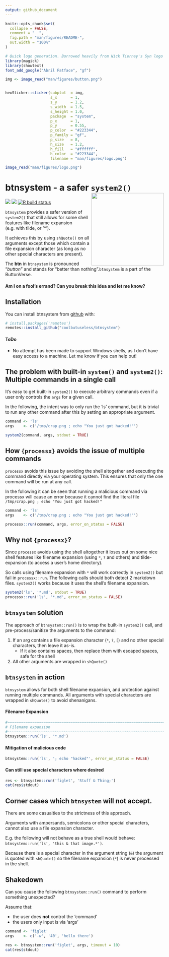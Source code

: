 ```yaml
---
output: github_document
---
```


<!-- README.md is generated from README.Rmd. Please edit that file -->

```r
knitr::opts_chunk$set(
  collapse = FALSE,
  comment = "  ",
  fig.path = "man/figures/README-",
  out.width = "100%"
)
```


```r
# Quick logo generation. Borrowed heavily from Nick Tierney's Syn logo process
library(magick)
library(showtext)
font_add_google("Abril Fatface", "gf")
```


```r
img <- image_read("man/figures/button.png")


hexSticker::sticker(subplot  = img,
                    s_x      = 1,
                    s_y      = 1.2,
                    s_width  = 1.5,
                    s_height = 1.0,
                    package  = "system",
                    p_x      = 1,
                    p_y      = 0.55,
                    p_color  = "#223344",
                    p_family = "gf",
                    p_size   = 8,
                    h_size   = 1.2,
                    h_fill   = "#ffffff",
                    h_color  = "#223344",
                    filename = "man/figures/logo.png")

image_read("man/figures/logo.png")
```




# btnsystem - a safer `system2()`  <img src="man/figures/logo.png" align="right" height=230/>

<!-- badges: start -->
![](http://img.shields.io/badge/cool-useless-green.svg)
![](http://img.shields.io/badge/button-verse-blue.svg)
[![R build status](https://github.com/coolbutuseless/btnsystem/workflows/R-CMD-check/badge.svg)](https://github.com/coolbutuseless/btnsystem/actions)
<!-- badges: end -->


`btnsystem` provides a safer version of `system2()` that 
still allows for some shell features like filename expansion (e.g. with tilde, or '*').

It achieves this by using `shQuote()` on all arguments except those which contain 
a file expansion character (as long as no other special characters are present).

The **btn** in `btnsystem` is pronounced "*button*" and stands for "better than 
nothing".`btnsystem` is a part of the ButtonVerse.

#### Am I on a fool's errand?  Can you break this idea and let me know?

Installation
------------------------------------------------------------------------------

You can install btnsystem from [github](https://github.com/coolbutuseless/btnsystem) with:

``` r
# install.packages('remotes')
remotes::install_github("coolbutuseless/btnsystem")
```

#### ToDo 

* No attempt has been made to support Windows shells, as I don't have easy 
  access to a machine. Let me know if you can help out!



The problem with built-in `system()` and `system2()`: Multiple commands in a single call
------------------------------------------------------------------------------

It's easy to get built-in `system2()` to execute arbitrary commands even 
if a user only controls the `args` for a given call.

In the following, the intent was to only run the 'ls' command, but it is 
trivial to run any other command after this by setting an appropriate argument.

```r
command <- 'ls'
args    <- c('/tmp/crap.png ; echo "You just got hacked!"')

system2(command, args, stdout = TRUE)
```


How `{processx}` avoids the issue of multiple commands
------------------------------------------------------------------------------

`processx` avoids this issue by avoiding the shell altogether and executing
the command directly via your operating system.  This ensures that only 
the one command will be run at any call.

In the following it can be seen that running a malicious command via processx will 
cause an error because it cannot find the literal file `/tmp/crap.png ; echo "You just got hacked!"`

```r
command <- 'ls'
args    <- c('/tmp/crap.png ; echo "You just got hacked!"')

processx::run(command, args, error_on_status = FALSE)
```



Why not `{processx}`?
------------------------------------------------------------------------------

Since `processx` avoids using the shell altogether it loses out on some nice 
shell features like filename expansion (using `*`, `?` and others) and tilde-expansion
(to access a user's home directory).

So calls using filename expansion with `*` will work correctly in `system2()` 
but fail in `processx::run`.  The following calls should both detect 2 markdown
files.  `system2()` works because it uses the shell's filename expansion.


```r
system2('ls', '*.md', stdout = TRUE)
processx::run('ls', '*.md', error_on_status = FALSE)
```



`btnsystem` solution
------------------------------------------------------------------------------

The approach of `btnsystem::run()` is to wrap the built-in `system2()` call, and
pre-process/sanitize the arguments to the command:

1. If an arg contains a file expansion character (`*`, `?`, `[`) and no other special
   characters, then leave it as-is.
    * If it also contains spaces, then replace them with escaped spaces, safe for the shell
2. All other arguments are wrapped in `shQuote()`


`btnsystem` in action
------------------------------------------------------------------------------

`btnsystem` allows for both shell filename expansion, and protection against
running multiple commands.  All arguments with special characters are
wrapped in `shQuote()` to avoid shenanigans.


#### Filename Expansion
```r
#~~~~~~~~~~~~~~~~~~~~~~~~~~~~~~~~~~~~~~~~~~~~~~~~~~~~~~~~~~~~~~~~~~~~~~~~~~~~~
# Filename expansion
#~~~~~~~~~~~~~~~~~~~~~~~~~~~~~~~~~~~~~~~~~~~~~~~~~~~~~~~~~~~~~~~~~~~~~~~~~~~~~
btnsystem::run('ls', '*.md')
```

#### Mitigation of malicious code

```r
btnsystem::run('ls', '; echo "hacked"', error_on_status = FALSE)
```

#### Can still use special characters where desired 
```r
res <- btnsystem::run('figlet', 'Stuff & Thing;')
cat(res$stdout)
```




Corner cases which `btnsystem` will not accept.
------------------------------------------------------------------------------

There are some casualties to the strictness of this approach.

Arguments with ampersands, semicolons or other special characters, 
   cannot also use a file expansion character.
   
E.g. the following will not behave as a true shell would behave: `btnsystem::run('ls', 'this & that image.*')`.  

Because there is a special character in the argument string (`&`) the argument is quoted with
`shQuote()` so the filename expansion (`*`) is never processed in the shell.



Shakedown
------------------------------------------------------------------------------

Can you cause the following `btnsystem::run()` command to perform something unexpected?

Assume that:

* the user does **not** control the 'command' 
* the users only input is via 'args'


```r
command <- 'figlet'
args    <- c('-w', '40', 'hello there')

res <- btnsystem::run('figlet', args, timeout = 10)
cat(res$stdout)
```













